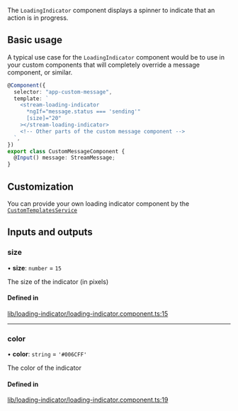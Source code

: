 The `LoadingIndicator` component displays a spinner to indicate that an action is in progress.

## Basic usage

A typical use case for the `LoadingIndicator` component would be to use in your custom components that will completely override a message component, or similar.

```typescript
@Component({
  selector: "app-custom-message",
  template: `
    <stream-loading-indicator
      *ngIf="message.status === 'sending'"
      [size]="20"
    ></stream-loading-indicator>
    <!-- Other parts of the custom message component -->
  `,
})
export class CustomMessageComponent {
  @Input() message: StreamMessage;
}
```

## Customization

You can provide your own loading indicator component by the [`CustomTemplatesService`](../services/CustomTemplatesService.mdx)

[//]: # "Start of generated content"
## Inputs and outputs 


### size

• **size**: `number` = `15`

The size of the indicator (in pixels)

#### Defined in

[lib/loading-indicator/loading-indicator.component.ts:15](https://github.com/GetStream/stream-chat-angular/blob/0b93f54/projects/stream-chat-angular/src/lib/loading-indicator/loading-indicator.component.ts#L15)

___

### color

• **color**: `string` = `'#006CFF'`

The color of the indicator

#### Defined in

[lib/loading-indicator/loading-indicator.component.ts:19](https://github.com/GetStream/stream-chat-angular/blob/0b93f54/projects/stream-chat-angular/src/lib/loading-indicator/loading-indicator.component.ts#L19)

[//]: # "End of generated content"
